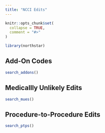 ```yaml
---
title: "NCCI Edits"
---
```


```r
knitr::opts_chunk$set(
  collapse = TRUE,
  comment = "#>"
)
```

```r
library(northstar)
```

## Add-On Codes


```r
search_addons()
```

## Medicallly Unlikely Edits

```r
search_mues()
```

## Procedure-to-Procedure Edits

```r
search_ptps()
```

